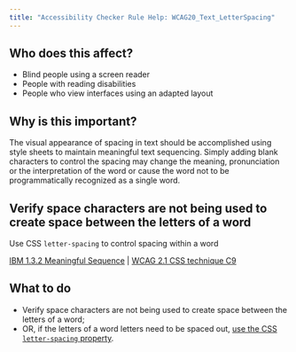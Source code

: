 ```yaml
---
title: "Accessibility Checker Rule Help: WCAG20_Text_LetterSpacing"
---
```


<div className="toolHelp">
<Row>
<Column colLg={5} colMd={3} colSm={4} className="toolLeft">

## Who does this affect?

 * Blind people using a screen reader
 * People with reading disabilities
 * People who view interfaces using an adapted layout

## Why is this important?

The visual appearance of spacing in text should be accomplished using style sheets to maintain meaningful text sequencing. Simply adding blank characters to control the spacing may change the meaning, pronunciation or the interpretation of the word or cause the word not to be programmatically recognized as a single word.

</Column>
<Column colLg={11} colMd={5} colSm={4} className="toolMain">

<div id="locLevel"></div>

## Verify space characters are not being used to create space between the letters of a word
Use CSS `letter-spacing` to control spacing within a word

[IBM 1.3.2 Meaningful Sequence](http://www.ibm.com/able/guidelines/ci162/meaningful_sequence.html) | [WCAG 2.1 CSS technique C9](https://www.w3.org/WAI/WCAG21/Techniques/css/C8.html)

<div id="locSnippet"></div>

## What to do

 * Verify space characters are not being used to create space between the letters of a word;
 * OR, if the letters of a word letters need to be spaced out, [use the CSS `letter-spacing` property](https://www.w3.org/WAI/WCAG21/Techniques/css/C8.html).


</Column>
</Row>
</div>
